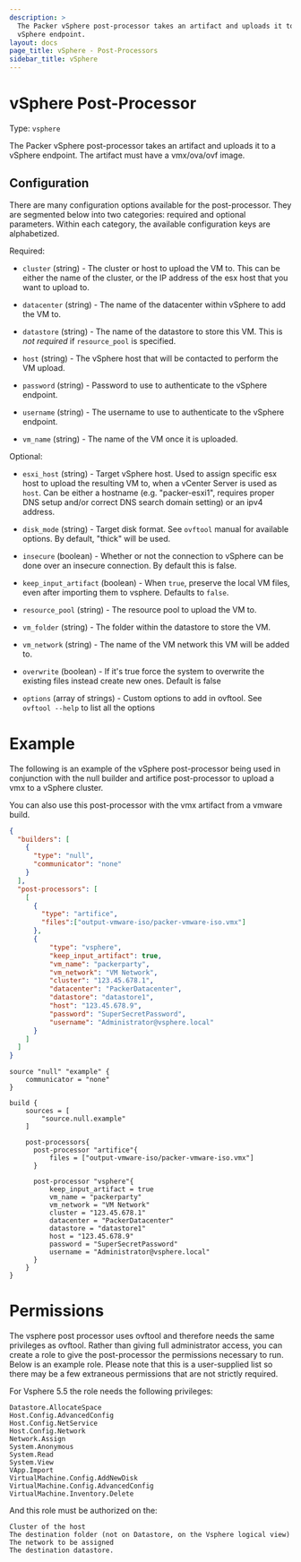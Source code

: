 ```yaml
---
description: >
  The Packer vSphere post-processor takes an artifact and uploads it to a
  vSphere endpoint.
layout: docs
page_title: vSphere - Post-Processors
sidebar_title: vSphere
---
```


# vSphere Post-Processor

Type: `vsphere`

The Packer vSphere post-processor takes an artifact and uploads it to a vSphere endpoint.
The artifact must have a vmx/ova/ovf image.

## Configuration

There are many configuration options available for the post-processor. They are
segmented below into two categories: required and optional parameters. Within
each category, the available configuration keys are alphabetized.

Required:

- `cluster` (string) - The cluster or host to upload the VM to. This can be
  either the name of the cluster, or the IP address of the esx host that you
  want to upload to.

- `datacenter` (string) - The name of the datacenter within vSphere to add
  the VM to.

- `datastore` (string) - The name of the datastore to store this VM. This is
  _not required_ if `resource_pool` is specified.

- `host` (string) - The vSphere host that will be contacted to perform the VM
  upload.

- `password` (string) - Password to use to authenticate to the vSphere
  endpoint.

- `username` (string) - The username to use to authenticate to the vSphere
  endpoint.

- `vm_name` (string) - The name of the VM once it is uploaded.

Optional:

- `esxi_host` (string) - Target vSphere host. Used to assign specific esx
  host to upload the resulting VM to, when a vCenter Server is used as
  `host`. Can be either a hostname (e.g. "packer-esxi1", requires proper DNS
  setup and/or correct DNS search domain setting) or an ipv4 address.

- `disk_mode` (string) - Target disk format. See `ovftool` manual for
  available options. By default, "thick" will be used.

- `insecure` (boolean) - Whether or not the connection to vSphere can be done
  over an insecure connection. By default this is false.

- `keep_input_artifact` (boolean) - When `true`, preserve the local VM files,
  even after importing them to vsphere. Defaults to `false`.

- `resource_pool` (string) - The resource pool to upload the VM to.

- `vm_folder` (string) - The folder within the datastore to store the VM.

- `vm_network` (string) - The name of the VM network this VM will be added
  to.

- `overwrite` (boolean) - If it's true force the system to overwrite the
  existing files instead create new ones. Default is false

- `options` (array of strings) - Custom options to add in ovftool. See
  `ovftool --help` to list all the options

# Example

The following is an example of the vSphere post-processor being used in
conjunction with the null builder and artifice post-processor to upload a vmx
to a vSphere cluster.

You can also use this post-processor with the vmx artifact from a vmware build.

<Tabs>
<Tab heading="JSON">

``` json
{
  "builders": [
    {
      "type": "null",
      "communicator": "none"
    }
  ],
  "post-processors": [
    [
      {
        "type": "artifice",
        "files":["output-vmware-iso/packer-vmware-iso.vmx"]
      },
      {
          "type": "vsphere",
          "keep_input_artifact": true,
          "vm_name": "packerparty",
          "vm_network": "VM Network",
          "cluster": "123.45.678.1",
          "datacenter": "PackerDatacenter",
          "datastore": "datastore1",
          "host": "123.45.678.9",
          "password": "SuperSecretPassword",
          "username": "Administrator@vsphere.local"
      }
    ]
  ]
}
```

</Tab>
<Tab heading="HCL2">

```hcl
source "null" "example" {
    communicator = "none"
}

build {
    sources = [
        "source.null.example"
    ]

    post-processors{
      post-processor "artifice"{
          files = ["output-vmware-iso/packer-vmware-iso.vmx"]
      }

      post-processor "vsphere"{
          keep_input_artifact = true
          vm_name = "packerparty"
          vm_network = "VM Network"
          cluster = "123.45.678.1"
          datacenter = "PackerDatacenter"
          datastore = "datastore1"
          host = "123.45.678.9"
          password = "SuperSecretPassword"
          username = "Administrator@vsphere.local"
      }
    }
}
```

</Tab>
</Tabs>

# Permissions

The vsphere post processor uses ovftool and therefore needs the same privileges
as ovftool. Rather than giving full administrator access, you can create a role
to give the post-processor the permissions necessary to run. Below is an example
role. Please note that this is a user-supplied list so there may be a few
extraneous permissions that are not strictly required.

For Vsphere 5.5 the role needs the following privileges:

    Datastore.AllocateSpace
    Host.Config.AdvancedConfig
    Host.Config.NetService
    Host.Config.Network
    Network.Assign
    System.Anonymous
    System.Read
    System.View
    VApp.Import
    VirtualMachine.Config.AddNewDisk
    VirtualMachine.Config.AdvancedConfig
    VirtualMachine.Inventory.Delete

And this role must be authorized on the:

    Cluster of the host
    The destination folder (not on Datastore, on the Vsphere logical view)
    The network to be assigned
    The destination datastore.
